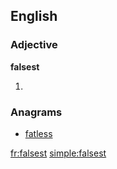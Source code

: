 ==English==

===Adjective===
'''falsest'''

# {{en-superlative of|false}}

===Anagrams===
* [[fatless#English|fatless]]

[[fr:falsest]]
[[simple:falsest]]